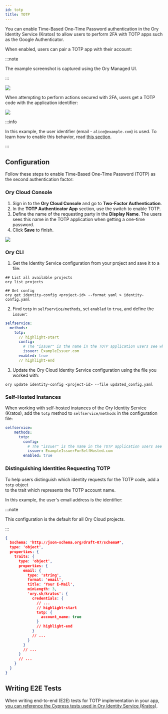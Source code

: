 ```yaml
---
id: totp
title: TOTP
---
```


You can enable Time-Based One-Time Password authentication in the Ory Identity Service (Kratos) 
to allow users to perform 2FA with TOTP apps such as the Google Authenticator. 

When enabled, users can pair a TOTP app with their account: 

:::note

The example screenshot is captured using the Ory Managed UI.

:::


![](../_static/mfa/1.png)

When attempting to perform actions secured with 2FA, users get a TOTP code with the application 
identifier:
 
![](../_static/mfa/2.png)

:::info

In this example, the user identifier (email - `alice@example.com`) is used. To learn how to enable this
behavior, read [this section](#distinguishing-identities-requesting-totp). 

:::

## Configuration

Follow these steps to enable Time-Based One-Time Password (TOTP) as the second
authentication factor: 

### Ory Cloud Console

1. Sign in to the **Ory Cloud Console** and go to **Two-Factor Authentication**.
2. In the **TOTP Authenticator App** section, use the switch to enable TOTP. 
3. Define the name of the requesting party in the **Display Name**. The users sees
this name in the TOTP application when getting a one-time password.
4. Click **Save** to finish.

![](../_static/mfa/3.png)

### Ory CLI

1. Get the Identity Service configuration from your project 
and save it to a file: 

  ```shell
  ## List all available projects
  ory list projects

  ## Get config
  ory get identity-config <project-id> --format yaml > identity-config.yaml
  ```

2. Find `totp` in `selfservice/methods`, set `enabled` to `true`, and define the
`issuer`:

  ```yaml
  selfservice:
    methods:
      totp:
        // highlight-start
        config:
          # The "issuer" is the name in the TOTP application users see when getting a one-time password.
          issuer: ExampleIssuer.com
        enabled: true
        // highlight-end
  ```

3. Update the Ory Cloud Identity Service configuration using the file you worked
   with:

  ```shell
  ory update identity-config <project-id> --file updated_config.yaml
  ```

### Self-Hosted Instances

When working with self-hosted instances of the Ory Identity Service (Kratos), add the
`totp` method to `selfservice/methods` in the configuration file: 

```yaml title="kratos.config.yml"
selfservice:
    methods:
      totp:
        config:
          # The "issuer" is the name in the TOTP application users see when getting a one-time password.
          issuer: ExampleIssuerForSelfHosted.com
        enabled: true
```

### Distinguishing Identities Requesting TOTP

To help users distinguish which identity requests for the TOTP code, add a `totp` object  
to the trait which represents the TOTP account name. 

In this example, the user's email address is the identifier: 

:::note

This configuration is the default for all Ory Cloud projects. 

:::

```json title="sample identity schema"
{
  $schema: 'http://json-schema.org/draft-07/schema#',
  type: 'object',
  properties: {
    traits: {
      type: 'object',
      properties: {
        email: {
          type: 'string',
          format: 'email',
          title: 'Your E-Mail',
          minLength: 3,
          'ory.sh/kratos': {
            credentials: {
              // ...
              // highlight-start
              totp: {
                account_name: true
              }
              // highlight-end
            }
            // ...
          }
        }
        // ...
      }
      // ...
    }
  }
}
```

## Writing E2E Tests

When writing end-to-end (E2E) tests for TOTP implementation in your app, 
[you can reference the Cypress tests used in Ory Identity Service (Kratos)](https://github.com/ory/kratos/blob/fc2cecfbeab811aa1a851f953b6bc2a4c119c412/test/e2e/cypress/integration/profiles/mfa/totp.spec.ts).